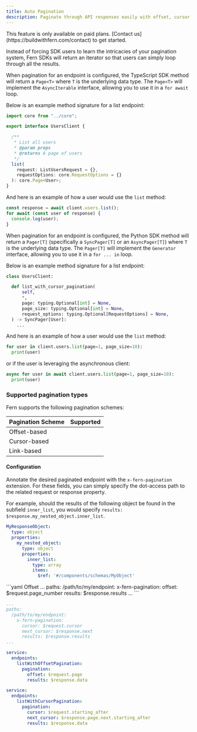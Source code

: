 ```yaml
---
title: Auto Pagination
description: Paginate through API responses easily with offset, cursor, and link-based pagination.
---
```


<Warning title='Pro Feature'>
  This feature is only available on paid plans. [Contact us](https://buildwithfern.com/contact) to get started. 
</Warning>

Instead of forcing SDK users to learn the intricacies of your pagination system, Fern SDKs will return an iterator so that users can simply loop through all the results.

<Tabs>
<Tab title="TypeScript">

  When pagination for an endpoint is configured, the TypeScript SDK method 
  will return a `Page<T>` where `T` is the underlying data type. The `Page<T>`
  will implement the `AsyncIterable` interface, allowing you to use it in a
  `for await` loop.

  Below is an example method signature for a list endpoint: 
  ```typescript UsersClient.ts {10-13}
  import core from "../core";

  export interface UsersClient {

    /**
     * List all users
     * @param props 
     * @returns A page of users
     */
    list(
      request: ListUsersRequest = {}, 
      requestOptions: core.RequestOptions = {}
    ): core.Page<User>;
  }
  ```

  And here is an example of how a user would use the `list` method:
  ```typescript
  const response = await client.users.list();
  for await (const user of response) {
    console.log(user);
  }
  ```
  
</Tab>
<Tab title="Python">

  When pagination for an endpoint is configured, the Python SDK method 
  will return a `Pager[T]` (specifically a `SyncPager[T]` or an `AsyncPager[T]`) where `T` is the underlying data type. The `Pager[T]`
  will implement the `Generator` interface, allowing you to use it in a
  `for ... in` loop.

  Below is an example method signature for a list endpoint: 
  ```python client.py {3-9}
  class UsersClient:

    def list_with_cursor_pagination(
        self,
        *,
        page: typing.Optional[int] = None,
        page_size: typing.Optional[int] = None,
        request_options: typing.Optional[RequestOptions] = None,
    ) -> SyncPager[User]:
      ...
  ```

  And here is an example of how a user would use the `list` method:
  ```python
  for user in client.users.list(page=1, page_size=10):
    print(user)
  ```

  or if the user is leveraging the asynchronous client:
  ```python
  async for user in await client.users.list(page=1, page_size=10):
    print(user)
  ```
</Tab>
</Tabs>

### Supported pagination types

Fern supports the following pagination schemes:

| Pagination Scheme | Supported                                        |
|-------------------|--------------------------------------------------|
| Offset-based      | <Icon icon="check" color="#84B060" />            |
| Cursor-based      | <Icon icon="check" color="#84B060" />            |
| Link-based        |                                                  |

#### Configuration

Annotate the desired paginated endpoint with the `x-fern-pagination` extension.
For these fields, you can simply specify the dot-access path to the related request or response property.

For example, should the results of the following object be found in the subfield `inner_list`, you would specify `results: $response.my_nested_object.inner_list`.

```yaml
MyResponseObject:
  type: object
  properties:
    my_nested_object:
      type: object
      properties:
        inner_list:
          type: array
          items:
            $ref: '#/components/schemas/MyObject'
```


<Tabs>
<Tab title="OpenAPI">
<CodeBlocks>
```yaml Offset
...
paths:
  /path/to/my/endpoint:
    x-fern-pagination:
      offset: $request.page_number
      results: $response.results
...
```

```yaml Cursor
...
paths:
  /path/to/my/endpoint:
    x-fern-pagination:
      cursor: $request.cursor
      next_cursor: $response.next
      results: $response.results
...
```
</CodeBlocks>
</Tab>

<Tab title="Fern Definition">
<CodeBlocks>

```yaml Offset
service:
  endpoints:
    listWithOffsetPagination:
      pagination: 
        offset: $request.page
        results: $response.data
```

```yaml Cursor
service:
  endpoints:
    listWithCursorPagination:
      pagination: 
        cursor: $request.starting_after
        next_cursor: $response.page.next.starting_after
        results: $response.data
```

</CodeBlocks>
</Tab>
</Tabs>



